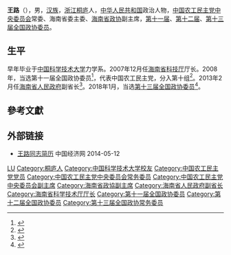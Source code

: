 '''王路'''（{{bd|1963年|2月||catIdx=Wang王}}），男，[[汉族|汉族]]，[[浙江省|浙江]][[桐庐县|桐庐]]人，[[中华人民共和国|中华人民共和国]]政治人物，[[中国农工民主党中央委员会|中国农工民主党中央委员会]]常委、海南省委主委、[[海南省政协|海南省政协]]副主席，[[中国人民政治协商会议第十一届全国委员会委员名单|第十一届]]、[[中国人民政治协商会议第十二届全国委员会委员名单|第十二届]]、[[中国人民政治协商会议第十三届全国委员会委员名单|第十三届全国政协委员]]。

== 生平 ==
早年毕业于[[中国科学技术大学|中国科学技术大学]]力学系。2007年12月任[[海南省科技厅|海南省科技厅]]厅长。2008年，当选第十一届全国政协委员<ref>{{cite news|title=第十一届全国政协委员名单|url=http://www.indaa.com.cn/zt/2009qglh/zxzs/200903/t20090303_127573.html|accessdate=2013-04-09|newspaper=新华社北京1月25日电 中国人民政治协商会议第十一届全国委员会委员名单(共2237人，2008年1月25日政协第十届全国委员会常务委员会第二十次会议通过)|date=2008年1月25日|dead-url=yes|archiveurl=https://web.archive.org/web/20130928014403/http://www.indaa.com.cn/zt/2009qglh/zxzs/200903/t20090303_127573.html|archivedate=2013年9月28日}}</ref>，代表中国农工民主党，分入第十组<ref>{{cite news|title=全国政协信息-王路|url=http://www.cppcc.gov.cn/CMS/wylibary/showJcwyxtInfoWylibary.action?tabJcwyxt.guid=11W0003340&wytype=wjwy|accessdate=2013-04-11|newspaper=全国政协委员会|archivedate=2014-07-14|archiveurl=https://web.archive.org/web/20140714205424/http://www.cppcc.gov.cn/CMS/wylibary/showJcwyxtInfoWylibary.action?tabJcwyxt.guid=11W0003340&wytype=wjwy|dead-url=no}}</ref>。2013年2月任[[海南省人民政府|海南省人民政府]]副省长<ref>{{cite web|title=王路、何西庆、冀文林新任海南副省长|url=http://district.ce.cn/newarea/sddy/201302/05/t20130205_766124.shtml|accessdate=2014-06-12|publisher=中国经济网|archiveurl=https://web.archive.org/web/20140714201739/http://district.ce.cn/newarea/sddy/201302/05/t20130205_766124.shtml|archivedate=2014-07-14|dead-url=no}}</ref>。2018年1月，当选[[中国人民政治协商会议第十三届全国委员会委员名单|第十三届全国政协委员]]<ref>{{Cite web|title=中国人民政治协商会议第十三届全国委员会委员名单|url=http://sports.163.com/18/0126/06/D92BRKK400051C89.html|accessdate=2018-01-26|work=网易|archiveurl=https://web.archive.org/web/20180127143232/http://sports.163.com/18/0126/06/D92BRKK400051C89.html|archivedate=2018-01-27|dead-url=yes}}</ref>。

== 參考文獻 ==
{{reflist}}

== 外部链接 ==
* [http://district.ce.cn/newarea/sddy/201304/10/t20130410_24277741_1.shtml 王路同志简历] {{Wayback|url=http://district.ce.cn/newarea/sddy/201304/10/t20130410_24277741_1.shtml |date=20140512232100 }} 中国经济网 2014-05-12

{{海南省领导人}}
{{Navboxes 
| title  = 王路在[[中国农工民主党|中国农工民主党]]的职务
| list1  =
{{中国农工民主党第十四届中央委员会}}
{{中国农工民主党第十五届中央委员会}}
{{中国农工民主党第十六届中央委员会}}
}}

{{Authority control}}
{{DEFAULTSORT:Wang王}}
[[Category:王姓|LU]]
[[Category:桐庐人|Category:桐庐人]]
[[Category:中国科学技术大学校友|Category:中国科学技术大学校友]]
[[Category:中国农工民主党党员|Category:中国农工民主党党员]]
[[Category:中国农工民主党中央委员会常务委员|Category:中国农工民主党中央委员会常务委员]]
[[Category:中国农工民主党中央委员会副主席|Category:中国农工民主党中央委员会副主席]]
[[Category:海南省政協副主席|Category:海南省政協副主席]]
[[Category:海南省人民政府副省长|Category:海南省人民政府副省长]]
[[Category:海南省科学技术厅厅长|Category:海南省科学技术厅厅长]]
[[Category:第十一届全国政协委员|Category:第十一届全国政协委员]]
[[Category:第十二届全国政协委员|Category:第十二届全国政协委员]]
[[Category:第十三届全国政协常务委员|Category:第十三届全国政协常务委员]]